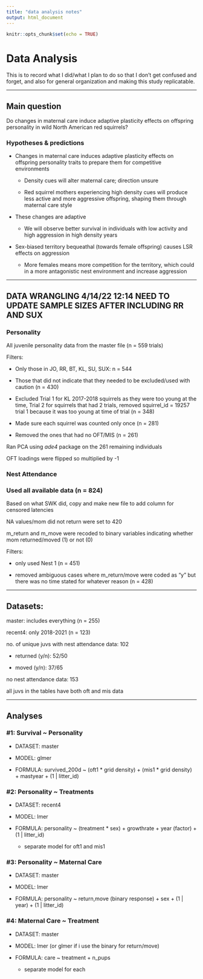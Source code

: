 ```yaml
---
title: "data analysis notes"
output: html_document
---
```


```r
knitr::opts_chunk$set(echo = TRUE)
```

# Data Analysis

This is to record what I did/what I plan to do so that I don't get confused and forget, and also for general organization and making this study replicatable.

------------------------------------------------------------------------

## Main question

Do changes in maternal care induce adaptive plasticity effects on offspring personality in wild North American red squirrels?

### Hypotheses & predictions

-   Changes in maternal care induces adaptive plasticity effects on offspring personality traits to prepare them for competitive environments

    -   Density cues will alter maternal care; direction unsure

    -   Red squirrel mothers experiencing high density cues will produce less active and more aggressive offspring, shaping them through maternal care style

-   These changes are adaptive

    -   We will observe better survival in individuals with low activity and high aggression in high density years

-   Sex-biased territory bequeathal (towards female offspring) causes LSR effects on aggression

    -   More females means more competition for the territory, which could in a more antagonistic nest environment and increase aggression

------------------------------------------------------------------------

## DATA WRANGLING 4/14/22 12:14 NEED TO UPDATE SAMPLE SIZES AFTER INCLUDING RR AND SUX

### Personality

All juvenile personality data from the master file (n = 559 trials)

Filters:

-   Only those in JO, RR, BT, KL, SU, SUX: n = 544

-   Those that did not indicate that they needed to be excluded/used with caution (n = 430)

-   Excluded Trial 1 for KL 2017-2018 squirrels as they were too young at the time, Trial 2 for squirrels that had 2 trials, removed squirrel_id = 19257 trial 1 because it was too young at time of trial (n = 348)

-   Made sure each squirrel was counted only once (n = 281)

-   Removed the ones that had no OFT/MIS (n = 261)

Ran PCA using *ade4* package on the 261 remaining individuals

OFT loadings were flipped so multiplied by -1

### Nest Attendance

### Used all available data (n = 824)

Based on what SWK did, copy and make new file to add column for censored latencies

NA values/mom did not return were set to 420

m_return and m_move were recoded to binary variables indicating whether mom returned/moved (1) or not (0)

Filters:

-   only used Nest 1 (n = 451)

-   removed ambiguous cases where m_return/move were coded as "y" but there was no time stated for whatever reason (n = 428)

------------------------------------------------------------------------

## Datasets:

master: includes everything (n = 255)

recent4: only 2018-2021 (n = 123)

no. of unique juvs with nest attendance data: 102

-   returned (y/n): 52/50

-   moved (y/n): 37/65

no nest attendance data: 153

all juvs in the tables have both oft and mis data

------------------------------------------------------------------------

## Analyses

### \#1: Survival \~ Personality

-   DATASET: master

-   MODEL: glmer

-   FORMULA: survived_200d \~ (oft1 \* grid density) + (mis1 \* grid density) + mastyear + (1 \| litter_id)

### \#2: Personality \~ Treatments

-   DATASET: recent4

-   MODEL: lmer

-   FORMULA: personality \~ (treatment \* sex) + growthrate + year (factor) + (1 \| litter_id)

    -   separate model for oft1 and mis1

### \#3: Personality \~ Maternal Care

-   DATASET: master

-   MODEL: lmer

-   FORMULA: personality \~ return,move (binary response) + sex + (1 \| year) + (1 \| litter_id)

### \#4: Maternal Care \~ Treatment

-   DATASET: master

-   MODEL: lmer (or glmer if i use the binary for return/move)

-   FORMULA: care \~ treatment + n_pups

    -   separate model for each
